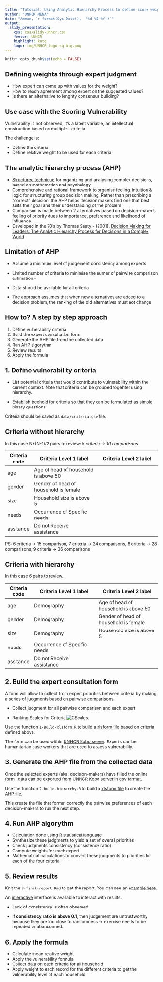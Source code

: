 ```yaml
---
title: "Tutorial: Using Analytic Hierarchy Process to define score weights"
author: "UNHCR MENA"
date: "Amman, `r format(Sys.Date(),  '%d %B %Y')`"
output: 
  slidy_presentation: 
    css: css/slidy-unhcr.css
    footer: UNHCR
    highlight: kate
    logo: img/UNHCR_logo-sq-big.png
---
```


```r
knitr::opts_chunk$set(echo = FALSE)
```


## Defining weights through expert judgment 
- How expert can come up with values for the weight? 
- How to reach agreement among expert on the suggested values? 
- Is there an alternative to lenghty consensus building? 


## Use case with the Scoring Vulnerability 

Vulnerability is not observed, it's a latent variable, an intellectual construction based on multiple - criteria 

The challenge is: 

- Define the criteria  
- Define relative weight to be used for each criteria 

## The analytic hierarchy process (AHP)
- [Structured technique](https://en.wikipedia.org/wiki/Analytic_hierarchy_process) for organizing and analysing complex decisions, based on mathematics and psychology 
- Comprehensive and rational framework to organise feeling, intuition & logic for structuring group decision making. Rather than prescribing a "correct" decision, the AHP helps decision makers find one that best suits their goal and their understanding of the problem 
- Comparison is made between 2 alternatives based on decision-maker’s feeling of priority dues to importance, preference and likelihood of influence 
- Developed in the 70’s by Thomas Saaty - (2001). [Decision Making for Leaders: The Analytic Hierarchy Process for Decisions in a Complex World](https://books.google.jo/books?id=c8KqSWPFwIUC&lpg=PA1&dq=inauthor%3A%22Thomas%20L.%20Saaty%22&pg=PA1#v=onepage&q&f=false)

## Limitation of AHP 

- Assume a minimum level of judgement consistency among experts

- Limited number of criteria to minimise the numer of pairwise comparison estimation -  

- Data should be available for all criteria

- The approach assumes that when new alternatives are added to a decision problem, the ranking of the old alternatives must not change 


## How to? A step by step approach

1. Define vulnerability criteria
2. Build the expert consultation form
3. Generate the AHP file from the collected data
4. Run AHP algorythm
5. Review results
6. Apply the formula



## 1. Define vulnerability criteria

- List potential criteria that would contribute to vulnerability within the current context. Note that criteria can be grouped togehter using hierarchy. 

- Establish treehold for criteria so that they can be formulated as simple binary questions

Criteria should be saved as ```data/criteria.csv``` file.

## Criteria without hierarchy

In this case N*(N-1)/2 pairs to review: _5 criteria -> 10 comparisons_ 

Criteria code | Criteria Level 1 label                 | Criteria Level 2 label
------------- | ---------------------------------------| -------------------------------------
age           | Age of head of household is above 50   |
gender        | Gender of head of household is female  |
size          | Household size is above 5              |
needs         | Occurrence of Specific needs           |
assitance     | Do not Receive assistance              |

PS: 6 criteria -> 15 comparison, 7 criteria -> 24 comparisons, 8 criteria -> 28 comparisons, 9 criteria -> 36 comparisons

## Criteria with hierarchy

In this case 6 pairs to review... 

Criteria code | Criteria Level 1 label                 | Criteria Level 2 label
------------- | ---------------------------------------| -------------------------------------
age           |  Demography                            |Age of head of household is above 50 
gender        |  Demography                            |Gender of head of household is female
size          |  Demography                            |Household size is above 5 
needs         | Occurrence of Specific needs           |
assitance     | Do not Receive assistance              |

## 2. Build the expert consultation form

A form will allow to collect from expert priorities between criteria by making a series of judgments based on pairwise comparisons:  

- Collect judgment for all pairwise comparison and each expert 

- Ranking Scales for Criteria
![CScales.](graphics/importance.png)

Use the function ```1-Build-xlsform.R``` to build a [xlsform file](http://xlsform.org) based on criteria defined above.

The form can be used within [UNHCR Kobo server](httpp://kobo.unhcr.org). Experts can be humanitarian case workers that are used to assess vulnerability. 

## 3. Generate the AHP file from the collected data


Once the selected experts (aka. decision-makers) have filled the online form , data can be exported from [UNHCR Kobo server](httpp://kobo.unhcr.org) in csv format.

Use the function ```2-build-hierarchy.R``` to build a [xlsform file](http://xlsform.org) to create the [AHP file](https://cran.r-project.org/web/packages/ahp/vignettes/file-format.html).

This create the file that format correctly the pairwise preferences of each decision-makers to run the next step.


## 4.  Run AHP algorythm
- Calculation done using [R statistical language](https://rpubs.com/gluc/ahp)
- Synthesize these judgments to yield a set of overall priorities
- Check judgments consistency (consistency ratio)
- Compute weights for each expert
- Mathematical calculations to convert these judgments to priorities for each of the four criteria

## 5. Review results

Knit the ```3-final-report.Rmd``` to get the report. You can see an [example here](code/3-final-report.html).

An [interactive](https://shinyus.ipub.com/ahp/inst/gui/shiny/) interface is available to interact with results.



- Lack of consistency is often observed 

- If __consistency ratio is above 0.1__, then judgement are untrustworthy because they are too close to randomness -> exercise needs to be repeated or abandonned.

## 6. Apply the formula
- Calculate mean relative weight
- Apply the vulnerability formula
- Collect data on each criteria for all household
- Apply weight to each record for the different criteria to get the vulnerability level of each household


 
 

